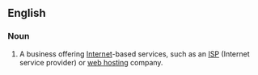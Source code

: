 ==English==

===Noun===
{{head|en|noun|head=[[web]] [[provider]]}}

# {{lb|en|Internet}} A business offering [[Internet]]-based services, such as an [[ISP]] (Internet service provider) or [[web hosting]] company.